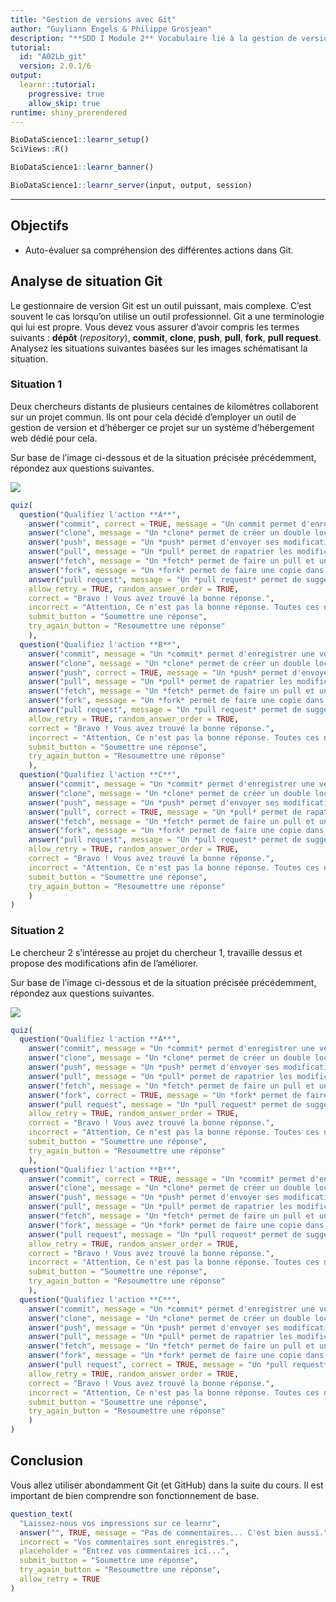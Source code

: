 ```yaml
---
title: "Gestion de versions avec Git"
author: "Guyliann Engels & Philippe Grosjean"
description: "**SDD I Module 2** Vocabulaire lié à la gestion de versions avec git."
tutorial:
  id: "A02Lb_git"
  version: 2.0.1/6
output: 
  learnr::tutorial:
    progressive: true
    allow_skip: true
runtime: shiny_prerendered
---
```


```r
BioDataScience1::learnr_setup()
SciViews::R()
```

```r
BioDataScience1::learnr_banner()
```

```r
BioDataScience1::learnr_server(input, output, session)
```

------------------------------------------------------------------------

## Objectifs

-   Auto-évaluer sa compréhension des différentes actions dans Git.

## Analyse de situation Git

Le gestionnaire de version Git est un outil puissant, mais complexe. C'est souvent le cas lorsqu'on utilise un outil professionnel. Git a une terminologie qui lui est propre. Vous devez vous assurer d'avoir compris les termes suivants : **dépôt** (*repository*), **commit**, **clone**, **push**, **pull**, **fork**, **pull request**. Analysez les situations suivantes basées sur les images schématisant la situation.

### Situation 1

Deux chercheurs distants de plusieurs centaines de kilomètres collaborent sur un projet commun. Ils ont pour cela décidé d'employer un outil de gestion de version et d'héberger ce projet sur un système d'hébergement web dédié pour cela.

Sur base de l'image ci-dessous et de la situation précisée précédemment, répondez aux questions suivantes.

![](images/gestion-version.drawio.png)

```r
quiz(
  question("Qualifiez l'action **A**",
    answer("commit", correct = TRUE, message = "Un commit permet d'enregistrer une version du projet."),
    answer("clone", message = "Un *clone* permet de créer un double local d’un dépôt GitHub."),
    answer("push", message = "Un *push* permet d'envoyer ses modifications locales vers le dépôt GitHub."),
    answer("pull", message = "Un *pull* permet de rapatrier les modifications que les autres utilisateurs ont appliqué dans le dépôt GitHub vers sa propre version locale."),
    answer("fetch", message = "Un *fetch* permet de faire un pull et un push successivement."),
    answer("fork", message = "Un *fork* permet de faire une copie dans notre propre compte GitHub d'un dépôt sur GitHub."),
    answer("pull request", message = "Un *pull request* permet de suggérer à l’auteur du dépôt d'orgine que vous avez fait des modifications qui pourraient l’intéresser. L'auteur peut accepter ou refuser ces modifications."),
    allow_retry = TRUE, random_answer_order = TRUE,
    correct = "Bravo ! Vous avez trouvé la bonne réponse.",
    incorrect = "Attention, Ce n'est pas la bonne réponse. Toutes ces notions ne sont pas simples. Prennez le temps de réviser la section sur Git et sur GitHub",
    submit_button = "Soumettre une réponse",
    try_again_button = "Resoumettre une réponse"
    ),
  question("Qualifiez l'action **B**",
    answer("commit", message = "Un *commit* permet d'enregistrer une version du projet."),
    answer("clone", message = "Un *clone* permet de créer un double local d’un dépôt GitHub."),
    answer("push", correct = TRUE, message = "Un *push* permet d'envoyer ses modifications locales vers le dépôt GitHub."),
    answer("pull", message = "Un *pull* permet de rapatrier les modifications que les autres utilisateurs ont appliqué dans le dépôt GitHub vers sa propre version locale."),
    answer("fetch", message = "Un *fetch* permet de faire un pull et un push successivement."),
    answer("fork", message = "Un *fork* permet de faire une copie dans notre propre compte GitHub d'un dépôt sur GitHub."),
    answer("pull request", message = "Un *pull request* permet de suggérer à l’auteur du dépôt d'orgine que vous avez fait des modifications qui pourraient l’intéresser. L'auteur peut accepter ou refuser ces modifications."),
    allow_retry = TRUE, random_answer_order = TRUE,
    correct = "Bravo ! Vous avez trouvé la bonne réponse.",
    incorrect = "Attention, Ce n'est pas la bonne réponse. Toutes ces notions ne sont pas simples. Prennez le temps de réviser la section sur Git et sur GitHub",
    submit_button = "Soumettre une réponse",
    try_again_button = "Resoumettre une réponse"
    ),
  question("Qualifiez l'action **C**",
    answer("commit", message = "Un *commit* permet d'enregistrer une version du projet."),
    answer("clone", message = "Un *clone* permet de créer un double local d’un dépôt GitHub."),
    answer("push", message = "Un *push* permet d'envoyer ses modifications locales vers le dépôt GitHub."),
    answer("pull", correct = TRUE, message = "Un *pull* permet de rapatrier les modifications que les autres utilisateurs ont appliqué dans le dépôt GitHub vers sa propre version locale."),
    answer("fetch", message = "Un *fetch* permet de faire un pull et un push successivement."),
    answer("fork", message = "Un *fork* permet de faire une copie dans notre propre compte GitHub d'un dépôt sur GitHub."),
    answer("pull request", message = "Un *pull request* permet de suggérer à l’auteur du dépôt d'orgine que vous avez fait des modifications qui pourraient l’intéresser. L'auteur peut accepter ou refuser ces modifications."),
    allow_retry = TRUE, random_answer_order = TRUE,
    correct = "Bravo ! Vous avez trouvé la bonne réponse.",
    incorrect = "Attention, Ce n'est pas la bonne réponse. Toutes ces notions ne sont pas simples. Prennez le temps de réviser la section sur Git et sur GitHub",
    submit_button = "Soumettre une réponse",
    try_again_button = "Resoumettre une réponse"
    )
)
```

### Situation 2

Le chercheur 2 s'intéresse au projet du chercheur 1, travaille dessus et propose des modifications afin de l'améliorer.

Sur base de l'image ci-dessous et de la situation précisée précédemment, répondez aux questions suivantes.

![](images/fork.png)

```r
quiz(
  question("Qualifiez l'action **A**",
    answer("commit", message = "Un *commit* permet d'enregistrer une version du projet."),
    answer("clone", message = "Un *clone* permet de créer un double local d’un dépôt GitHub."),
    answer("push", message = "Un *push* permet d'envoyer ses modifications locales vers le dépôt GitHub."),
    answer("pull", message = "Un *pull* permet de rapatrier les modifications que les autres utilisateurs ont appliqué dans le dépôt GitHub vers sa propre version locale."),
    answer("fetch", message = "Un *fetch* permet de faire un pull et un push successivement."),
    answer("fork", correct = TRUE, message = "Un *fork* permet de faire une copie dans notre propre compte GitHub d'un dépôt sur GitHub."),
    answer("pull request", message = "Un *pull request* permet de suggérer à l’auteur du dépôt d'orgine que vous avez fait des modifications qui pourraient l’intéresser. L'auteur peut accepter ou refuser ces modifications."),
    allow_retry = TRUE, random_answer_order = TRUE,
    correct = "Bravo ! Vous avez trouvé la bonne réponse.",
    incorrect = "Attention, Ce n'est pas la bonne réponse. Toutes ces notions ne sont pas simples. Prennez le temps de réviser la section sur Git et sur GitHub",
    submit_button = "Soumettre une réponse",
    try_again_button = "Resoumettre une réponse"
    ),
  question("Qualifiez l'action **B**",
    answer("commit", correct = TRUE, message = "Un *commit* permet d'enregistrer une version du projet."),
    answer("clone", message = "Un *clone* permet de créer un double local d’un dépôt GitHub."),
    answer("push", message = "Un *push* permet d'envoyer ses modifications locales vers le dépôt GitHub."),
    answer("pull", message = "Un *pull* permet de rapatrier les modifications que les autres utilisateurs ont appliqué dans le dépôt GitHub vers sa propre version locale."),
    answer("fetch", message = "Un *fetch* permet de faire un pull et un push successivement."),
    answer("fork", message = "Un *fork* permet de faire une copie dans notre propre compte GitHub d'un dépôt sur GitHub."),
    answer("pull request", message = "Un *pull request* permet de suggérer à l’auteur du dépôt d'orgine que vous avez fait des modifications qui pourraient l’intéresser. L'auteur peut accepter ou refuser ces modifications."),
    allow_retry = TRUE, random_answer_order = TRUE,
    correct = "Bravo ! Vous avez trouvé la bonne réponse.",
    incorrect = "Attention, Ce n'est pas la bonne réponse. Toutes ces notions ne sont pas simples. Prennez le temps de réviser la section sur Git et sur GitHub.",
    submit_button = "Soumettre une réponse",
    try_again_button = "Resoumettre une réponse"
    ),
  question("Qualifiez l'action **C**",
    answer("commit", message = "Un *commit* permet d'enregistrer une version du projet."),
    answer("clone", message = "Un *clone* permet de créer un double local d’un dépôt GitHub."),
    answer("push", message = "Un *push* permet d'envoyer ses modifications locales vers le dépôt GitHub."),
    answer("pull", message = "Un *pull* permet de rapatrier les modifications que les autres utilisateurs ont appliqué dans le dépôt GitHub vers sa propre version locale."),
    answer("fetch", message = "Un *fetch* permet de faire un pull et un push successivement."),
    answer("fork", message = "Un *fork* permet de faire une copie dans notre propre compte GitHub d'un dépôt sur GitHub."),
    answer("pull request", correct = TRUE, message = "Un *pull request* permet de suggérer à l’auteur du dépôt d'orgine que vous avez fait des modifications qui pourraient l’intéresser. L'auteur peut accepter ou refuser ces modifications."),
    allow_retry = TRUE, random_answer_order = TRUE,
    correct = "Bravo ! Vous avez trouvé la bonne réponse.",
    incorrect = "Attention, Ce n'est pas la bonne réponse. Toutes ces notions ne sont pas simples. Prennez le temps de réviser la section sur Git et sur GitHub.",
    submit_button = "Soumettre une réponse",
    try_again_button = "Resoumettre une réponse"
    )
)
```

## Conclusion

Vous allez utiliser abondamment Git (et GitHub) dans la suite du cours. Il est important de bien comprendre son fonctionnement de base.

```r
question_text(
  "Laissez-nous vos impressions sur ce learnr",
  answer("", TRUE, message = "Pas de commentaires... C'est bien aussi."),
  incorrect = "Vos commentaires sont enregistrés.",
  placeholder = "Entrez vos commentaires ici...",
  submit_button = "Soumettre une réponse",
  try_again_button = "Resoumettre une réponse",
  allow_retry = TRUE
)
```
